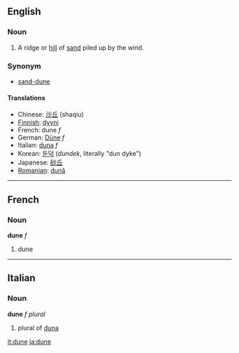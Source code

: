 ==English==
===Noun===

#A ridge or [[hill]] of [[sand]] piled up by the wind.

===Synonym===
*[[sand-dune]]

====Translations====
*Chinese: [[沙丘]] (shaqiu)
*[[Finnish]]: [[dyyni]]
*French: dune ''f''
*German: [[Düne]] ''f'' 
*Italian: [[duna]] ''f''
*Korean: [[둔덕]] (''dundek'', literally "dun dyke") 
*Japanese: [[砂丘]]
*[[Romanian]]: [[dună]]

----

==French==
===Noun===
'''dune''' ''f''

# dune

----

==Italian==
===Noun===
'''dune''' ''f plural''

# plural of [[duna]]

[[it:dune]]
[[ja:dune]]
